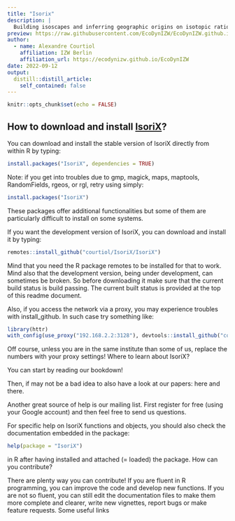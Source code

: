 ```yaml
---
title: "Isorix"
description: |
  Building isoscapes and inferring geographic origins on isotopic ratios
preview: https://raw.githubusercontent.com/EcoDynIZW/EcoDynIZW.github.io/main/img/hex-isorix.png 
author:
  - name: Alexandre Courtiol
    affiliation: IZW Berlin
    affiliation_url: https://ecodynizw.github.io/EcoDynIZW
date: 2022-09-12
output:
  distill::distill_article:
    self_contained: false
---
```



```r
knitr::opts_chunk$set(echo = FALSE)
```

## How to download and install [IsoriX](https://github.com/courtiol/IsoriX)?

You can download and install the stable version of IsoriX directly from within R by typing:

```r
install.packages("IsoriX", dependencies = TRUE)
```

Note: if you get into troubles due to gmp, magick, maps, maptools, RandomFields, rgeos, or rgl, retry using simply:

```r
install.packages("IsoriX")
```

These packages offer additional functionalities but some of them are particularly difficult to install on some systems.

If you want the development version of IsoriX, you can download and install it by typing:

```r
remotes::install_github("courtiol/IsoriX/IsoriX")
```

Mind that you need the R package remotes to be installed for that to work. Mind also that the development version, being under development, can sometimes be broken. So before downloading it make sure that the current build status is build passing. The current built status is provided at the top of this readme document.

Also, if you access the network via a proxy, you may experience troubles with install_github. In such case try something like:

```r
library(httr)
with_config(use_proxy("192.168.2.2:3128"), devtools::install_github("courtiol/IsoriX/IsoriX"))
```

Off course, unless you are in the same institute than some of us, replace the numbers with your proxy settings!
Where to learn about IsoriX?

You can start by reading our bookdown!

Then, if may not be a bad idea to also have a look at our papers: here and there.

Another great source of help is our mailing list. First register for free (using your Google account) and then feel free to send us questions.

For specific help on IsoriX functions and objects, you should also check the documentation embedded in the package:

```r
help(package = "IsoriX")
```

in R after having installed and attached (= loaded) the package.
How can you contribute?

There are plenty way you can contribute! If you are fluent in R programming, you can improve the code and develop new functions. If you are not so fluent, you can still edit the documentation files to make them more complete and clearer, write new vignettes, report bugs or make feature requests.
Some useful links
